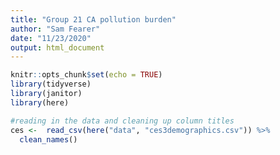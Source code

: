 ```yaml
---
title: "Group 21 CA pollution burden"
author: "Sam Fearer"
date: "11/23/2020"
output: html_document
---
```


```r
knitr::opts_chunk$set(echo = TRUE)
library(tidyverse)
library(janitor)
library(here)

```

```r
#reading in the data and cleaning up column titles
ces <-  read_csv(here("data", "ces3demographics.csv")) %>% 
  clean_names()


```












